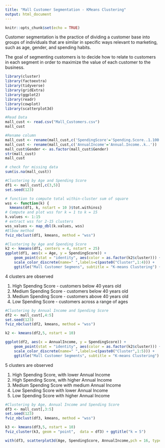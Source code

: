 ---
title: "Mall Customer Segmentation - KMeans Clustering"
output: html_document
---

```{r setup, include=FALSE}
knitr::opts_chunk$set(echo = TRUE)
```

Customer segmentation is the practice of dividing a customer base into groups of individuals that are similar in specific ways relevant to marketing, such as age, gender, and spending habits.

The goal of segmenting customers is to decide how to relate to customers in each segment in order to maximize the value of each customer to the business.
```{r}
library(cluster)
library(factoextra)
library(tidyverse)
library(gridExtra)
library(ggplot2)
library(readr)
library(cowplot)
library(scatterplot3d)

```

```{r}
#Read Data
mall_cust <- read.csv("Mall_Customers.csv")
mall_cust
```

```{r}
#Rename column
mall_cust <- rename(mall_cust,c('SpendingScore'='Spending.Score..1.100.'))
mall_cust <- rename(mall_cust,c('AnnualIncome'='Annual.Income..k..'))
mall_cust$Gender <- as.factor(mall_cust$Gender)
str(mall_cust)
mall_cust
```

```{r}
# check for missing data
sum(is.na(mall_cust))
```

```{r}
#Clustering by Age and Spending Score
df1 <- mall_cust[,c(3,5)]
set.seed(123)

# function to compute total within-cluster sum of square 
wss <- function(k) {
  kmeans(df1, k, nstart = 10 )$tot.withinss}
# Compute and plot wss for k = 1 to k = 15
k.values <- 1:15
# extract wss for 2-15 clusters
wss_values <- map_dbl(k.values, wss)
#Elbow method
fviz_nbclust(df1, kmeans, method = "wss")
```


```{r}
#Clustering by Age and Spending Score
k2 <- kmeans(df1, centers = 4, nstart = 25)
ggplot(df1, aes(x = Age, y = SpendingScore)) + 
    geom_point(stat = "identity", aes(color = as.factor(k2$cluster))) +
    scale_color_discrete(name=" ",labels=c(paste0("Cluster",1:4))) +
    ggtitle("Mall Customer Segmens", subtitle = "K-means Clustering") + ylab("Spending Score")
```
4 clusters are observed

1. High Spending Score - customers below 40 years old
2. Medium Spending Score - customers below 40 years old
3. Medium Spending Score - customers above 40 years old
4. Low Spending Score - customers across a range of ages

```{r}
#Clustering by Annual Income and Spending Score
df2 <- mall_cust[,4:5]
set.seed(123)
fviz_nbclust(df2, kmeans, method = "wss")
```

```{r}
k2 <- kmeans(df2,5, nstart = 10)

ggplot(df2, aes(x = AnnualIncome, y = SpendingScore)) + 
    geom_point(stat = "identity", aes(color = as.factor(k2$cluster))) +
    scale_color_discrete(name=" ",labels=c(paste0("Cluster",1:5))) +
    ggtitle("Mall Customer Segments", subtitle = "K-means Clustering") + ylab("Spending Score") + xlab("Annual Income")
```
5 clusters are observed

1. High Spending Score, with lower Annual Income
2. High Spending Score, with higher Annual Income
3. Medium Spending Score with medium Annual Income
4. Low Spending Score with lower Annual Income
5. Low Spending Score with higher Annual Income
```{r}
#Clustering by Age, Annual Income and Spending Score
df3 <- mall_cust[,3:5]
set.seed(123)
fviz_nbclust(df3, kmeans, method = "wss")
```


```{r}
k3 <- kmeans(df3,5, nstart = 10)
fviz_cluster(k3, geom = "point",  data = df3) + ggtitle("k = 5")

```

```{r}
with(df3, scatterplot3d(Age, SpendingScore, AnnualIncome,pch = 16, type = "p", color = k3$cluster))
```
